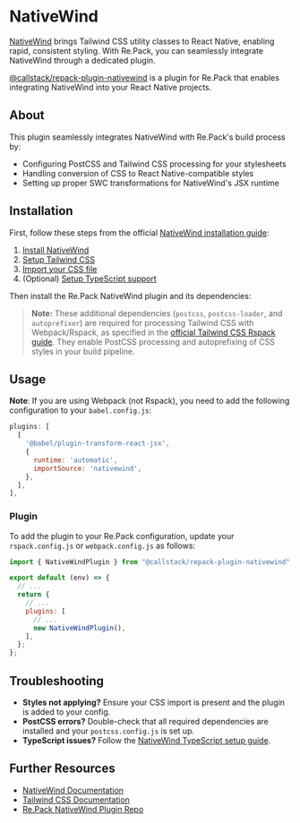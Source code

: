 
# NativeWind

[NativeWind](https://www.nativewind.dev/) brings Tailwind CSS utility classes to React Native, enabling rapid, consistent styling. With Re.Pack, you can seamlessly integrate NativeWind through a dedicated plugin.

[@callstack/repack-plugin-nativewind](https://github.com/callstack/repack/tree/main/packages/plugin-nativewind) is a plugin for Re.Pack that enables integrating NativeWind into your React Native projects.

## About

This plugin seamlessly integrates NativeWind with Re.Pack's build process by:

- Configuring PostCSS and Tailwind CSS processing for your stylesheets
- Handling conversion of CSS to React Native-compatible styles
- Setting up proper SWC transformations for NativeWind's JSX runtime

## Installation

First, follow these steps from the official [NativeWind installation guide](https://www.nativewind.dev/docs/getting-started/installation):

1. [Install NativeWind](https://www.nativewind.dev/docs/getting-started/installation#1-install-nativewind)
2. [Setup Tailwind CSS](https://www.nativewind.dev/docs/getting-started/installation#2-setup-tailwind-css)
3. [Import your CSS file](https://www.nativewind.dev/docs/getting-started/installation#5-import-your-css-file)
4. (Optional) [Setup TypeScript support](https://www.nativewind.dev/docs/getting-started/installation#7-typescript-setup-optional)

Then install the Re.Pack NativeWind plugin and its dependencies:

<PackageManagerTabs command="install -D @callstack/repack-plugin-nativewind postcss postcss-loader autoprefixer" />

> **Note:** These additional dependencies (`postcss`, `postcss-loader`, and `autoprefixer`) are required for processing Tailwind CSS with Webpack/Rspack, as specified in the [official Tailwind CSS Rspack guide](https://tailwindcss.com/docs/guides/rspack). They enable PostCSS processing and autoprefixing of CSS styles in your build pipeline.

## Usage

 **Note**: If you are using Webpack (not Rspack), you need to add the following configuration to your `babel.config.js`:

```js title="babel.config.js"
plugins: [
  [
    '@babel/plugin-transform-react-jsx',
    {
      runtime: 'automatic',
      importSource: 'nativewind',
    },
  ],
],
```

### Plugin

To add the plugin to your Re.Pack configuration, update your `rspack.config.js` or `webpack.config.js` as follows:

```js title="rspack.config.js"
import { NativeWindPlugin } from "@callstack/repack-plugin-nativewind";

export default (env) => {
  // ...
  return {
    // ...
    plugins: [
      // ...
      new NativeWindPlugin(),
    ],
  };
};
```

## Troubleshooting

- **Styles not applying?** Ensure your CSS import is present and the plugin is added to your config.
- **PostCSS errors?** Double-check that all required dependencies are installed and your `postcss.config.js` is set up.
- **TypeScript issues?** Follow the [NativeWind TypeScript setup guide](https://www.nativewind.dev/getting-started/typescript).

## Further Resources

- [NativeWind Documentation](https://www.nativewind.dev/docs)
- [Tailwind CSS Documentation](https://tailwindcss.com/)
- [Re.Pack NativeWind Plugin Repo](https://github.com/callstack/repack/tree/main/packages/plugin-nativewind)

